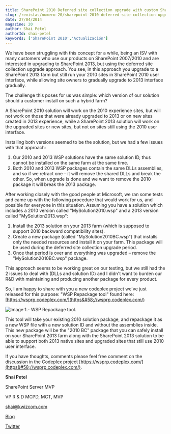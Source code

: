 ```yaml
---
title: SharePoint 2010 Deferred site collection upgrade with custom SharePoint solutions
slug: /revistas/numero-20/sharepoint-2010-deferred-site-collection-upgrade-with-custom-sharepoint-solutions
date: 27/04/2014
magazine: 20
author: Shai Petel
authorId: shai-petel
keywords: ['SharePoint 2010','Actualización']
---
```






​We have been struggling with this concept for a while, being an ISV with many customers who use our products on SharePoint 2007/2010 and are interested in upgrading to SharePoint 2013, but using the deferred site collection upgrade approach. You see, in this approach you upgrade to a SharePoint 2013 farm but still run your 2010 sites in SharePoint 2010 user interface, while allowing site owners to gradually upgrade to 2013 interface gradually.

The challenge this poses for us was simple: which version of our solution should a customer install on such a hybrid farm?

A SharePoint 2010 solution will work on the 2010 experience sites, but will not work on those that were already upgraded to 2013 or on new sites created in 2013 experience, while a SharePoint 2013 solution will work on the upgraded sites or new sites, but not on sites still using the 2010 user interface.

Installing both versions seemed to be the solution, but we had a few issues with that approach:

1. Our 2010 and 2013 WSP solutions have the same solution ID, thus cannot be installed on the same farm at the same time.
2. Both 2010 and 2013 WSP packages contain the same DLLs assemblies, and so if we retract one – it will remove the shared DLLs and break the other. So, when upgrade is done and we want to remove the 2010 package it will break the 2013 package.


After working closely with the good people at Microsoft, we ran some tests and came up with the following procedure that would work for us, and possible for everyone in this situation.
 Assuming you have a solution which includes a 2010 version called "MySolution2010.wsp" and a 2013 version called "MySolution2013.wsp":

1. Install the 2013 solution on your 2013 farm (which is supposed to support 2010 backward compatibility sites).
2. Create a new package (called "MySolution2010BC.wsp") that installs only the needed resources and install it on your farm. This package will be used during the deferred site collection upgrade period.
3. Once that period is over and everything was upgraded – remove the "MySolution2010BC.wsp" package.


This approach seems to be working great on our testing, but we still had the 2 issues to deal with (DLLs and solution ID) and I didn't want to burden our R&D with maintaining and producing another package for every product.

So, I am happy to share with you a new codeplex project we've just released for this purpose: "WSP Repackage tool" found here: [https://wsprp.codeplex.com/](https&#58;//wsprp.codeplex.com/)

![Image 1.- WSP Repackage tool.](../../../images/numero20/sharepoint-2010-deferred-site-collection-upgrade-with-custom-sharepoint-solutions/imagen1.png)

This tool will take your existing 2010 solution package, and repackage it as a new WSP file with a new solution ID and without the assemblies inside. This new package will be the "2010 BC" package that you can safely install on your SharePoint 2013 farm along with the SharePoint 2013 solution to be able to support both 2013 native sites and upgraded sites that still use 2010 user interface.

If you have thoughts, comments please feel free comment on the discussion in the Codeplex project [https://wsprp.codeplex.com/](https&#58;//wsprp.codeplex.com/).



**Shai Petel**

SharePoint Server MVP

VP R & D MCPD, MCT, MVP

[shai@kwizcom.com](mailto&#58;cherman@eisneris.com)

[Blog](http&#58;//kwizcom.blogspot.com/)

[Twitter](http&#58;//twitter.com/shaibs)

